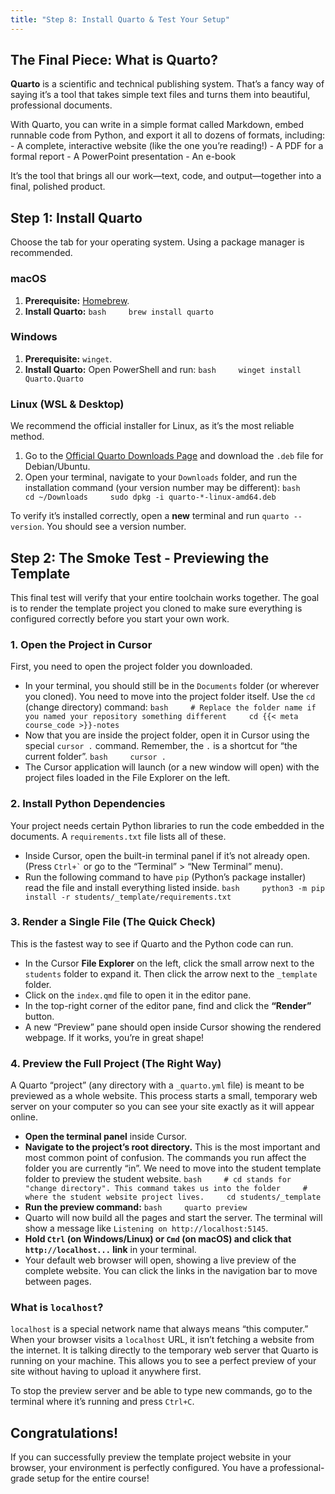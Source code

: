 ```yaml
---
title: "Step 8: Install Quarto & Test Your Setup"
---
```


## The Final Piece: What is Quarto?

**Quarto** is a scientific and technical publishing system. That's a fancy way of saying it's a tool that takes simple text files and turns them into beautiful, professional documents.

With Quarto, you can write in a simple format called Markdown, embed runnable code from Python, and export it all to dozens of formats, including:
-   A complete, interactive website (like the one you're reading!)
-   A PDF for a formal report
-   A PowerPoint presentation
-   An e-book

It's the tool that brings all our work—text, code, and output—together into a final, polished product.

## Step 1: Install Quarto

Choose the tab for your operating system. Using a package manager is recommended.

::: {.panel-tabset}

### macOS

1.  **Prerequisite:** [Homebrew](https://brew.sh).
2.  **Install Quarto:**
    ```bash
    brew install quarto
    ```

### Windows

1.  **Prerequisite:** `winget`.
2.  **Install Quarto:** Open PowerShell and run:
    ```bash
    winget install Quarto.Quarto
    ```

### Linux (WSL & Desktop)

We recommend the official installer for Linux, as it's the most reliable method.

1.  Go to the [Official Quarto Downloads Page](https://quarto.org/docs/get-started/) and download the `.deb` file for Debian/Ubuntu.
2.  Open your terminal, navigate to your `Downloads` folder, and run the installation command (your version number may be different):
    ```bash
    cd ~/Downloads
    sudo dpkg -i quarto-*-linux-amd64.deb
    ```

:::

To verify it's installed correctly, open a **new** terminal and run `quarto --version`. You should see a version number.

## Step 2: The Smoke Test - Previewing the Template

This final test will verify that your entire toolchain works together. The goal is to render the template project you cloned to make sure everything is configured correctly before you start your own work.

### 1. Open the Project in Cursor
First, you need to open the project folder you downloaded.

-   In your terminal, you should still be in the `Documents` folder (or wherever you cloned). You need to move into the project folder itself. Use the `cd` (change directory) command:
    ```bash
    # Replace the folder name if you named your repository something different
    cd {{< meta course_code >}}-notes
    ```
-   Now that you are inside the project folder, open it in Cursor using the special `cursor .` command. Remember, the `.` is a shortcut for "the current folder".
    ```bash
    cursor .
    ```
-   The Cursor application will launch (or a new window will open) with the project files loaded in the File Explorer on the left.

### 2. Install Python Dependencies
Your project needs certain Python libraries to run the code embedded in the documents. A `requirements.txt` file lists all of these.

-   Inside Cursor, open the built-in terminal panel if it's not already open. (Press ``Ctrl+` `` or go to the "Terminal" > "New Terminal" menu).
-   Run the following command to have `pip` (Python's package installer) read the file and install everything listed inside.
    ```bash
    python3 -m pip install -r students/_template/requirements.txt
    ```

### 3. Render a Single File (The Quick Check)
This is the fastest way to see if Quarto and the Python code can run.

-   In the Cursor **File Explorer** on the left, click the small arrow next to the `students` folder to expand it. Then click the arrow next to the `_template` folder.
-   Click on the `index.qmd` file to open it in the editor pane.
-   In the top-right corner of the editor pane, find and click the **"Render"** button.
-   A new "Preview" pane should open inside Cursor showing the rendered webpage. If it works, you're in great shape!

### 4. Preview the Full Project (The Right Way)
A Quarto "project" (any directory with a `_quarto.yml` file) is meant to be previewed as a whole website. This process starts a small, temporary web server on your computer so you can see your site exactly as it will appear online.

- **Open the terminal panel** inside Cursor.
- **Navigate to the project's root directory.** This is the most important and most common point of confusion. The commands you run affect the folder you are currently "in". We need to move into the student template folder to preview the student website.
    ```bash
    # cd stands for "change directory". This command takes us into the folder
    # where the student website project lives.
    cd students/_template
    ```
- **Run the preview command:**
    ```bash
    quarto preview
    ```
-   Quarto will now build all the pages and start the server. The terminal will show a message like `Listening on http://localhost:5145`.
-   **Hold `Ctrl` (on Windows/Linux) or `Cmd` (on macOS) and click that `http://localhost...` link** in your terminal.
-   Your default web browser will open, showing a live preview of the complete website. You can click the links in the navigation bar to move between pages.

::: {.callout-tip}
### What is `localhost`?
`localhost` is a special network name that always means "this computer." When your browser visits a `localhost` URL, it isn't fetching a website from the internet. It is talking directly to the temporary web server that Quarto is running on your machine. This allows you to see a perfect preview of your site without having to upload it anywhere first.
:::

To stop the preview server and be able to type new commands, go to the terminal where it's running and press `Ctrl+C`.

## Congratulations!

If you can successfully preview the template project website in your browser, your environment is perfectly configured. You have a professional-grade setup for the entire course! 